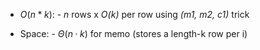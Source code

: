 - $O(n * k)$:
        - *n* rows x *$O(k)$* per row using *(m1, m2, c1)* trick

- Space:
        - $\Theta(n·k)$ for memo (stores a length-k row per i)